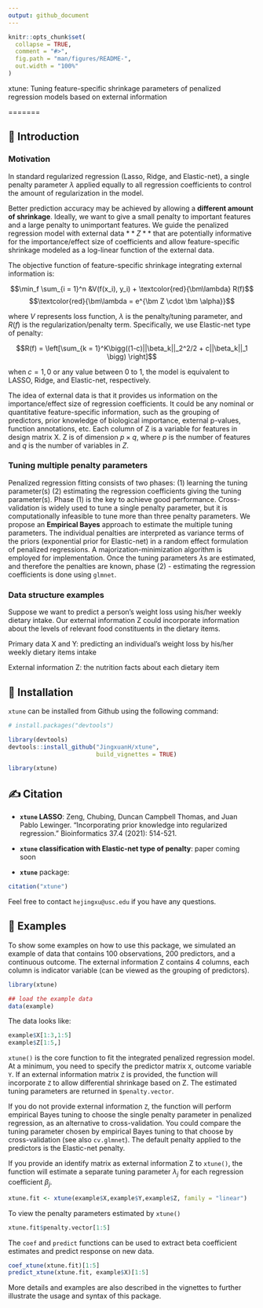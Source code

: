```yaml
---
output: github_document
---
```


<!-- README.md is generated from README.Rmd. Please edit that file -->

```r
knitr::opts_chunk$set(
  collapse = TRUE,
  comment = "#>",
  fig.path = "man/figures/README-",
  out.width = "100%"
)
```


xtune: Tuning feature-specific shrinkage parameters of penalized regression models based on external information 

<!-- badges: start -->

<!-- badges: end -->

=======

&#x1F4D7;  Introduction
-----------------------

### Motivation

In standard regularized regression (Lasso, Ridge, and Elastic-net), a single penalty parameter $\lambda$ applied equally to all regression coefficients to control the amount of regularization in the model.

Better prediction accuracy may be achieved by allowing a **different amount of shrinkage**. Ideally, we want to give a small penalty to important features and a large penalty to unimportant features. We guide the penalized regression model with external data $**Z**$ that are potentially informative for the importance/effect size of coefficients and allow feature-specific shrinkage modeled as a log-linear function of the external data. 

The objective function of feature-specific shrinkage integrating external information is: 

$$\min_f \sum_{i = 1}^n &V(f(x_i), y_i) + \textcolor{red}{\bm\lambda} R(f)$$
        $$\textcolor{red}{\bm\lambda = e^{\bm Z \cdot \bm \alpha}}$$

where $V$ represents loss function, $\lambda$ is the penalty/tuning parameter, and $R(f)$ is the  regularization/penalty term. Specifically, we use Elastic-net type of penalty:

$$R(f) = \left[\sum_{k = 1}^K\bigg((1-c)||\beta_k||_2^2/2 + c||\beta_k||_1 \bigg) \right]$$

when $c = 1, 0$ or any value between 0 to 1, the model is equivalent to LASSO, Ridge, and Elastic-net, respectively.

The idea of external data is that it provides us information on the importance/effect size of regression coefficients. It could be any nominal or quantitative feature-specific information, such as the grouping of predictors, prior knowledge of biological importance, external p-values, function annotations, etc. Each column of Z is a variable for features in design matrix X. Z is of dimension $p \times q$, where $p$ is the number of features and $q$ is the number of variables in $Z$.

### Tuning multiple penalty parameters

Penalized regression fitting consists of two phases: (1) learning the tuning parameter(s) (2) estimating the regression coefficients giving the tuning parameter(s). Phase (1) is the key to achieve good performance. Cross-validation is widely used to tune a single penalty parameter, but it is computationally infeasible to tune more than three penalty parameters. We propose an **Empirical Bayes** approach to estimate the multiple tuning parameters. The individual penalties are interpreted as variance terms of the priors (exponential prior for Elastic-net) in a random effect formulation of penalized regressions. A majorization-minimization algorithm is employed for implementation. Once the tuning parameters $\lambda$s are estimated, and therefore the penalties are known, phase (2) - estimating the regression coefficients is done using `glmnet`. 

### Data structure examples

Suppose we want to predict a person's weight loss using his/her weekly dietary intake. Our external information Z could incorporate information about the levels of relevant food constituents in the dietary items.

Primary data X and Y: predicting an individual's weight loss by his/her weekly dietary items intake 


External information Z: the nutrition facts about each dietary item


&#x1F4D9;  Installation
-----------------------
`xtune` can be installed from Github using the following command:

``` r
# install.packages("devtools")

library(devtools)
devtools::install_github("JingxuanH/xtune", 
                         build_vignettes = TRUE)

library(xtune)
```

&#x270D; Citation
-----------------------

* **`xtune` LASSO**: Zeng, Chubing, Duncan Campbell Thomas, and Juan Pablo Lewinger. "Incorporating prior knowledge into regularized regression." Bioinformatics 37.4 (2021): 514-521.

* **`xtune` classification with Elastic-net type of penalty**: paper coming soon

* **`xtune`** package:
```r
citation("xtune")
```

Feel free to contact `hejingxu@usc.edu` if you have any questions.


&#x1F4D8;  Examples
-------------------
To show some examples on how to use this package, we simulated an example of data that contains 100 observations, 200 predictors, and a continuous outcome. The external information Z contains 4 columns, each column is indicator variable (can be viewed as the grouping of predictors). 


```r
library(xtune)

## load the example data
data(example)
```

The data looks like: 
```r
example$X[1:3,1:5]
example$Z[1:5,]
```

`xtune()` is the core function to fit the integrated penalized regression model. At a minimum, you need to specify the predictor matrix `X`, outcome variable `Y`. If an external information matrix `Z` is provided, the function will incorporate `Z` to allow differential shrinkage based on Z. The estimated tuning parameters are returned in `$penalty.vector`. 

If you do not provide external information `Z`, the function will perform empirical Bayes tuning to choose the single penalty parameter in penalized regression, as an alternative to cross-validation. You could compare the tuning parameter chosen by empirical Bayes tuning to that choose by cross-validation (see also `cv.glmnet`). The default penalty applied to the predictors is the Elastic-net penalty. 

If you provide an identify matrix as external information Z to `xtune()`, the function will estimate a separate tuning parameter $\lambda_j$ for each regression coefficient $\beta_j$.

```r
xtune.fit <- xtune(example$X,example$Y,example$Z, family = "linear")
```

To view the penalty parameters estimated by `xtune()`

```r
xtune.fit$penalty.vector[1:5]
```

The `coef` and `predict` functions can be used to extract beta coefficient estimates and predict response on new data. 

```r
coef_xtune(xtune.fit)[1:5]
predict_xtune(xtune.fit, example$X)[1:5]
```

More details and examples are also described in the vignettes to further illustrate the usage and syntax of this package. 

